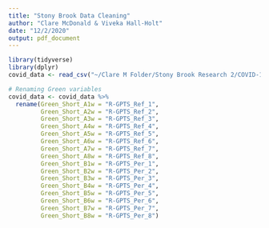 ```yaml
---
title: "Stony Brook Data Cleaning"
author: "Clare McDonald & Viveka Hall-Holt"
date: "12/2/2020"
output: pdf_document
---
```


```r
library(tidyverse)
library(dplyr)
covid_data <- read_csv("~/Clare M Folder/Stony Brook Research 2/COVID-19_December 2, 2020_11.38.csv")
```
 
```r
# Renaming Green variables
covid_data <- covid_data %>%
  rename(Green_Short_A1w = "R-GPTS_Ref_1",
         Green_Short_A2w = "R-GPTS_Ref_2",
         Green_Short_A3w = "R-GPTS_Ref_3",
         Green_Short_A4w = "R-GPTS_Ref_4",
         Green_Short_A5w = "R-GPTS_Ref_5",
         Green_Short_A6w = "R-GPTS_Ref_6",
         Green_Short_A7w = "R-GPTS_Ref_7",
         Green_Short_A8w = "R-GPTS_Ref_8",
         Green_Short_B1w = "R-GPTS_Per_1",
         Green_Short_B2w = "R-GPTS_Per_2",
         Green_Short_B3w = "R-GPTS_Per_3",
         Green_Short_B4w = "R-GPTS_Per_4",
         Green_Short_B5w = "R-GPTS_Per_5",
         Green_Short_B6w = "R-GPTS_Per_6",
         Green_Short_B7w = "R-GPTS_Per_7",
         Green_Short_B8w = "R-GPTS_Per_8")
```

